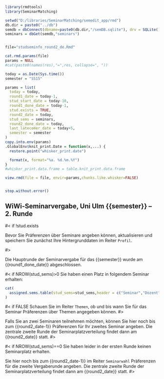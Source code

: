 
```r
library(rmdtools)
library(SeminarMatching)

setwd("D:/libraries/SeminarMatching/semedit_app/rmd")
db.dir = paste0("../db")
semdb = dbConnect(dbname=paste0(db.dir,"/semDB.sqlite"), drv = SQLite())
seminars = dbGet(semdb,"seminars")


file="studseminfo_round2_de.Rmd"

cat.rmd.params(file)
params = NULL
#cat(paste0(names(res),"=",res, collapse=", "))

today = as.Date(Sys.time())
semester = "SS15"

params = list(
  today = today,
  round1_date = today-1,  
  stud_start_date = today-10,
  round1_done_date = today-1,
  stud.exists = TRUE,
  round2_date = today,
  stud_sems = seminars,
  round2_done_date = today,
  last_latecomer_date = today+5,
  semester = semester
)
copy.into.env(params)
.GlobalEnv$knit_print.Date = function(x,...) {
  restore.point("whisker_print.date")

  format(x, format="%a. %d.%m.%Y")
}
#whisker_print.data.frame = table.knit_print.data.frame

view.rmd(file = file, envir=params,chunks.like.whisker=FALSE)


stop.without.error()
```

<!-- START -->

## WiWi-Seminarvergabe, Uni Ulm {{semester}} -- 2. Runde

#< if !stud.exists

Bevor Sie Präferenzen über Seminare angeben können, aktualisieren und speichern Sie zunächst Ihre Hintergrunddaten im Reiter `Profil`.

#>

Die Hauptrunde der Seminarvergabe für das {{semester}} wurde am {{round1_done_date}} abgeschlossen.

#< if NROW(stud_sems)>0
Sie haben einen Platz in folgendem Seminar erhalten:

```r
cat(
  assigned.sems.table(stud_sems=stud_sems,header = c("Seminar","Dozent"), topic.header = "Thema", topic.choice.label = "Thema wählen...")
)
```

#< if FALSE
Schauen Sie im Reiter `Themen`, ob und bis wann Sie für das Seminar Präferenzen über Themen angegeben können.
#>

Falls Sie an zwei Seminaren teilnehmen möchten, können Sie hier noch bis zum {{round2_date-1}} Präferenzen für Ihr zweites Seminar angeben. Die zentrale zweite Runde der Seminarplatzverteilung findet dann am {{round2_date}} statt.
#>

#< if NROW(stud_sems)==0
Sie haben leider in der ersten Runde keinen Seminarplatz erhalten.

Sie hier noch bis zum {{round2_date-1}} im Reiter `Seminarwahl` Präferenzen für die zweite Vergaberunde angeben. Die zentrale zweite Runde der Seminarplatzverteilung findet dann am {{round2_date}} statt.
#>



